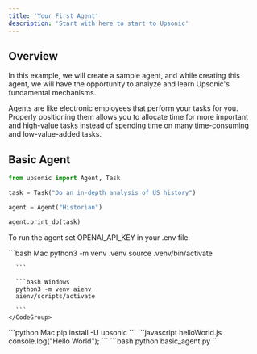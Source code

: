 ```yaml
---
title: 'Your First Agent'
description: 'Start with here to start to Upsonic'
---
```


## Overview

In this example, we will create a sample agent, and while creating this agent, we will have the opportunity to analyze and learn Upsonic's fundamental mechanisms.

Agents are like electronic employees that perform your tasks for you. Properly positioning them allows you to allocate time for more important and high-value tasks instead of spending time on many time-consuming and low-value-added tasks.

## Basic Agent

```python basic_agent.py
from upsonic import Agent, Task

task = Task("Do an in-depth analysis of US history")

agent = Agent("Historian")

agent.print_do(task)

```

To run the agent set OPENAI\_API\_KEY in your .env file.

<Steps>
  <Step title="Setup your virtual environment">
    <CodeGroup>
      ```bash Mac
      python3 -m venv .venv
      source .venv/bin/activate

      ```

      ```bash Windows
      python3 -m venv aienv
      aienv/scripts/activate

      ```
    </CodeGroup>
  </Step>

  <Step title="Install dependencies">
    <CodeGroup>
      ```python Mac
      pip install -U upsonic
      ```
    </CodeGroup>
  </Step>

  <Step title="Put your OpenAI key">
    <CodeGroup>
      ```javascript helloWorld.js
      console.log("Hello World");
      ```
    </CodeGroup>
  </Step>

  <Step title="Run the agent to do the task">
    ```bash
    python basic_agent.py
    ```
  </Step>
</Steps>